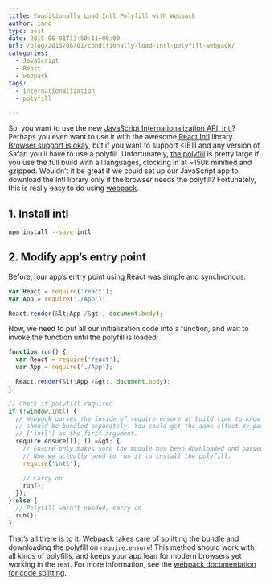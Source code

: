 ```yaml
---
title: Conditionally Load Intl Polyfill with Webpack
author: iano
type: post
date: 2015-06-01T13:50:11+00:00
url: /blog/2015/06/01/conditionally-load-intl-polyfill-webpack/
categories:
  - JavaScript
  - React
  - webpack
tags:
  - internationalization
  - polyfill

---
```

So, you want to use the new [JavaScript Internationalization API, Intl][1]? Perhaps you even want to use it with the awesome [React Intl][2] library. [Browser support is okay][3], but if you want to support <IE11 and any version of Safari you&#8217;ll have to use a polyfill. Unfortunately, [the polyfill][4] is pretty large if you use the full build with all languages, clocking in at ~150k minified and gzipped. Wouldn&#8217;t it be great if we could set up our JavaScript app to download the Intl library only if the browser needs the polyfill? Fortunately, this is really easy to do using [webpack][5].

## 1. Install intl

```bash
npm install --save intl

```

## 2. Modify app&#8217;s entry point

Before,  our app&#8217;s entry point using React was simple and synchronous:

```javascript
var React = require('react');
var App = require('./App');

React.render(&lt;App /&gt;, document.body);


```

Now, we need to put all our initialization code into a function, and wait to invoke the function until the polyfill is loaded:

```javascript
function run() {
  var React = require('react');
  var App = require('./App');

  React.render(&lt;App /&gt;, document.body);
}

// Check if polyfill required
if (!window.Intl) {
  // Webpack parses the inside of require.ensure at build time to know that intl
  // should be bundled separately. You could get the same effect by passing
  // ['intl'] as the first argument.
  require.ensure([], () =&gt; {
    // Ensure only makes sure the module has been downloaded and parsed.
    // Now we actually need to run it to install the polyfill.
    require('intl');

    // Carry on
    run();
  });
} else {
  // Polyfill wasn't needed, carry on
  run();
}

```

That&#8217;s all there is to it. Webpack takes care of splitting the bundle and downloading the polyfill on `require.ensure`! This method should work with all kinds of polyfills, and keeps your app lean for modern browsers yet working in the rest. For more information, see the [webpack documentation for code splitting][6].

 [1]: https://developer.mozilla.org/en-US/docs/Web/JavaScript/Reference/Global_Objects/Intl
 [2]: http://formatjs.io/react/
 [3]: http://caniuse.com/#feat=internationalization
 [4]: https://github.com/andyearnshaw/Intl.js
 [5]: http://webpack.github.io/
 [6]: http://webpack.github.io/docs/code-splitting.html